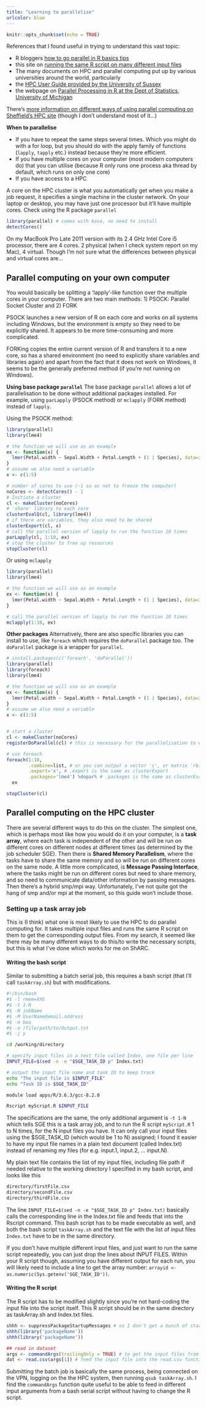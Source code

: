 ```yaml
---
title: "Learning to parallelise"
urlcolor: blue
---
```


```r
knitr::opts_chunk$set(echo = TRUE)
```

References that I found useful in trying to understand this vast topic:

* R bloggers [how to go parallel in R basics tips](https://www.r-bloggers.com/how-to-go-parallel-in-r-basics-tips/)
* this site on [running the same R script on many different input files](http://www.cureffi.org/2014/01/15/running-r-batch-mode-linux/)
* The many documents on HPC and parallel computing put up by various universities around the world, particularly
* the [HPC User Guide provided by the University of Sussex](https://info.hpc.sussex.ac.uk/hpc-guide/how-to/index.html)
* the webpage on [Parallel Processing in R at the Dept of Statistics,  University of Michigan](https://dept.stat.lsa.umich.edu/~jerrick/courses/stat701/notes/parallel.html)

There's [more information on different ways of using parallel computing on Sheffield's HPC site](https://docs.hpc.shef.ac.uk/en/latest/parallel/index.html) (though I don't understand most of it...)

**When to parallelise**

* If you have to repeat the same steps several times. Which you might do with a for loop, but you should do with the apply family of functions (`lapply`, `tapply` etc.) instead because they're more efficient. 
* If you have multiple cores on your computer (most modern computers do) that you can utilise (because R only runs one process aka thread by default, which runs on only one core)
* If you have access to a HPC

A core on the HPC cluster is what you automatically get when you make a job request, it specifies a single machine in the cluster network. On your laptop or desktop, you may have just one processor but it'll have multiple cores. Check using the R package `parallel`
```R
library(parallel) # comes with base, no need to install
detectCores()
```
On my MacBook Pro Late 2011 version with its 2.4 GHz Intel Core i5 processor, there are 4 cores. 2 physical (when I check system report on my Mac), 4 virtual. Though I'm not sure what the differences between physical and virtual cores are...



## Parallel computing on your own computer
You would basically be splitting a 'lapply'-like function over the multiple cores in your computer. There are two main methods: 1) PSOCK: Parallel Socket Cluster and 2) FORK

PSOCK launches a new version of R on each core and works on all systems including Windows, but the environment is empty so they need to be explicitly shared. It appears to be more time-consuming and more complicated. 

FORKing copies the entire current version of R and transfers it to a new core, so has a shared environment (no need to explicitly share variables and libraries again) and apart from the fact that it does not work on Windows, it seems to be the generally preferred method (if you're not running on Windows).

**Using base package `parallel`**
The base package `parallel` allows a lot of parallelisation to be done without additional packages installed. For example, using `parLapply` (PSOCK method) or `mclapply` (FORK method) instead of `lapply`. 

Using the PSOCK method:
```R
library(parallel)
library(lme4)

# the function we will use as an example
ex <- function(x) {
  lmer(Petal.width ~ Sepal.Width + Petal.Length + (1 | Species), data=iris)
}
# assume we also need a variable
x <- c(1:5)

# number of cores to use (-1 so as not to freeze the computer)
noCores <- detectCores() - 1
# Initiate a cluster
cl <- makeCluster(noCores)
# 'share' library to each core
clusterEvalQ(cl, library(lme4))
# if there are variables, they also need to be shared
clusterExport(cl, x)
# call the parallel version of lapply to run the function 10 times
parLapply(cl, 1:10, ex)
# stop the cluster to free up resources
stopCluster(cl)
```

Or using `mclapply`
```R
library(parallel)
library(lme4)

# the function we will use as an example
ex <- function(x) {
  lmer(Petal.width ~ Sepal.Width + Petal.Length + (1 | Species), data=iris)
}

# call the parallel version of lapply to run the function 10 times
mclapply(1:10, ex)

```

**Other packages**
Alternatively, there are also specific libraries you can install to use, like `foreach` which requires the `doParallel` package too. The `doParallel` package is a wrapper for `parallel`.
```R
# install.packages(c('foreach', 'doParallel'))
library(parallel)
library(foreach)
library(lme4)

# the function we will use as an example
ex <- function(x) {
  lmer(Petal.width ~ Sepal.Width + Petal.Length + (1 | Species), data=iris)
}
# assume we also need a variable
x <- c(1:5)


# start a cluster
cl <- makeCluster(noCores)
registerDoParallel(cl) # this is necessary for the parallelisation to work

# use foreach
foreach(1:10,
        .combine=list, # or you can output a vector 'c', or matrix 'rbind' or 'cbind'
        .export='x', # .export is the same as clusterExport 
        .packages='lme4') %dopar% # .packages is the same as clusterEvalQ
  ex

stopCluster(cl)
```

## Parallel computing on the HPC cluster
There are several different ways to do this on the cluster. The simplest one, which is perhaps most like how you would do it on your computer, is a **task array**, where each task is independent of the other and will be run on different cores on different nodes at different times (as determined by the job scheduler SGE). Then there is **Shared Memory Parallelism**, where the tasks have to share the same memory and so will be run on different cores on the same node. A little more complicated, is **Message Passing Interface**, where the tasks might be run on different cores but need to share memory, and so need to communicate data/other information by passing messages. Then there's a hybrid smp/mpi way. Unfortunately, I've not quite got the hang of smp and/or mpi at the moment, so this guide won't include those. 

### Setting up a task array job
This is (I think) what one is most likely to use the HPC to do parallel computing for. It takes multiple input files and runs the same R script on them to get the corresponding output files. From my search, it seemed like there may be many different ways to do this/to write the necessary scripts, but this is what I've done which works for me on ShARC.

#### Writing the bash script
Similar to submitting a batch serial job, this requires a bash script (that I'll call `taskArray.sh`) but with modifications.

```bash
#!/bin/bash
#$ -l rmem=XXG
#$ -t 1-N
#$ -N jobName
#$ -M UserName@email.address
#$ -m bea
#$ -o /file/path/to/Output.txt
#$ -j y

cd /working/directory

# specify input files in a text file called Index, one file per line
INPUT_FILE=$(sed -n -e "$SGE_TASK_ID p" Index.txt)

# output the input file name and task ID to keep track
echo "The input file is $INPUT_FILE"
echo "Task ID is $SGE_TASK_ID"

module load apps/R/3.6.3/gcc-8.2.0

Rscript myScript.R $INPUT_FILE
```

The specifications are the same, the only additional argument is `-t 1-N` which tells SGE this is a task array job, and to run the R script `myScript.R` 1 to N times, for the N input files you have. It can only call your input files using the $SGE_TASK_ID (which would be 1 to N) assigned; I found it easier to have my input file names in a plain text document (called Index.txt) instead of renaming my files (for e.g. input.1, input.2, ... input.N). 

My plain text file contains the list of my input files, including file path if needed relative to the working directory I specified in my bash script, and looks like this
```bash
directory/firstFile.csv
directory/secondFile.csv
directory/thirdFile.csv
```

The line `INPUT_FILE=$(sed -n -e "$SGE_TASK_ID p" Index.txt)` basically calls the corresponding line in the Index.txt file and feeds that into the Rscript command. This bash script has to be made executable as well, and both the bash script `taskArray.sh` and the text file with the list of input files `Index.txt` have to be in the same directory.

If you don't have multiple different input files, and just want to run the same script repeatedly, you can just drop the lines about INPUT FILES. Within your R script though, assuming you have different output for each run, you will likely need to include a line to get the array number: `arrayid <- as.numeric(Sys.getenv('SGE_TASK_ID'))`.

#### Writing the R script
The R script has to be modified slightly since you're not hard-coding the input file into the script itself. This R script should be in the same directory as taskArray.sh and Index.txt files. 

```R
shhh <- suppressPackageStartupMessages # so I don't get a bunch of start up messages in the output file, a tip I encountered while searching through StackOverflow...
shhh(library('packageName'))
shhh(library('packageName'))

## read in dataset
args <- commandArgs(trailingOnly = TRUE) # to get the input files from command line
dat <- read.csv(args[1]) # feed the input file into the read.csv function
```

Submitting the batch job is basically the same process, being connected on the VPN, logging on the the HPC system, then running `qsub taskArray.sh`. I find the `commandArgs` function quite useful to be able to feed in different input arguments from a bash serial script without having to change the R script. 